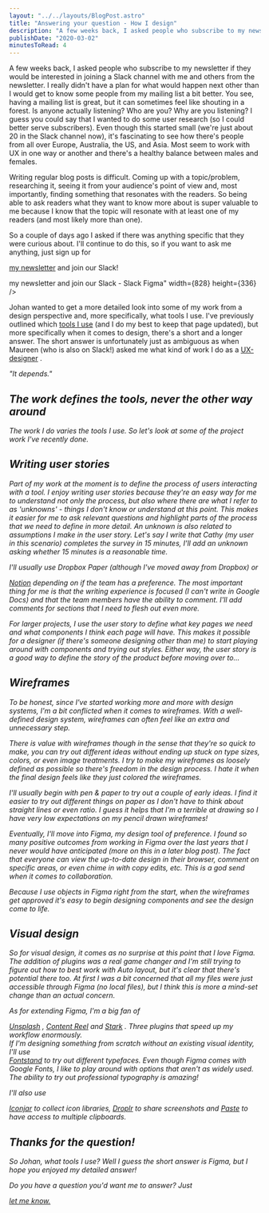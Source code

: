```yaml
---
layout: "../../layouts/BlogPost.astro"
title: "Answering your question - How I design"
description: "A few weeks back, I asked people who subscribe to my newsletter if they would be interested in joining a Slack channel with me and others from the newsletter. I really didn't have a plan for what would happen next other than I would get to know some people from my mailing list a bit better. You see, having a mailing list is great, but it can sometimes feel like shouting in a forest. Is anyone actually listening? Who are you? Why are you listening? I guess you could say that I wanted to do some u"
publishDate: "2020-03-02"
minutesToRead: 4
---
```


<p>A few weeks back, I asked people who subscribe to my newsletter if they would be interested in joining a Slack channel with me and others from the newsletter. I really didn't have a plan for what would happen next other than I would get to know some people from my mailing list a bit better. You see, having a mailing list is great, but it can sometimes feel like shouting in a forest. Is anyone actually listening? Who are you? Why are you listening? I guess you could say that I wanted to do some user research (so I could better serve subscribers). Even though this started small (we're just about 20 in the Slack channel now), it's fascinating to see how there's people from all over Europe, Australia, the US, and Asia. Most seem to work with UX in one way or another and there's a healthy balance between males and females.</p>
<p>Writing regular blog posts is difficult. Coming up with a topic/problem, researching it, seeing it from your audience's point of view and, most importantly, finding something that resonates with the readers. So being able to ask readers what they want to know more about is super valuable to me because I know that the topic will resonate with at least one of my readers (and most likely more than one).</p>
<p>So a couple of days ago I asked if there was anything specific that they were curious about. I'll continue to do this, so if you want to ask me anything, just sign up for </p>
<a href="https://www.antonsten.com/newsletter">my newsletter</a>
 and join our Slack!</p>
<MDXImage src="/images/slack_figma.webp" alt="lettermy newsletter and join our Slack - Slack Figma">my newsletter and join our Slack - Slack Figma" width={828} height={336} />
</MDXImage>
<p>Johan wanted to get a more detailed look into some of my work from a design perspective and, more specifically, what tools I use. I've previously outlined which 
<a href="https://www.antonsten.com/tools">tools I use</a>
 (and I do my best to keep that page updated), but more specifically when it comes to design, there's a short and a longer answer. The short answer is unfortunately just as ambiguous as when Maureen (who is also on Slack!) asked me what kind of work I do as a 
<a href="https://www.antonsten.com/uxdesigner">UX-designer</a>
 .</p>
<em>"It depends." 
<h2 id="the-work-defines-the-tools-never-the-other-way-around">The work defines the tools, never the other way around</h>
</h2>
<p>The work I do varies the tools I use. So let's look at some of the project work I've recently done.</p>
<h2 id="writing-user-stories">Writing user stories</h>
</h2>
<p>Part of my work at the moment is to define the process of users interacting with a tool. I enjoy writing user stories because they're an easy way for me to understand not only the process, but also where there are what I refer to as 'unknowns' - things I don't know or understand at this point. This makes it easier for me to ask relevant questions and highlight parts of the process that we need to define in more detail. An unknown is also related to assumptions I make in the user story. Let's say I write that Cathy (my user in this scenario) completes the survey in 15 minutes, I'll add an unknown asking whether 15 minutes is a reasonable time.</p>
<p>I'll usually use Dropbox Paper (although I've moved away from Dropbox) or </p>
<a href="https://www.notion.so/?r="a3b4edc52f61492aab6c770f4c9f8dbf"&ref="antonsten".com">Notion</a>
 depending on if the team has a preference. The most important thing for me is that the writing experience is focused (I can't write in Google Docs) and that the team members have the ability to comment. I'll add comments for sections that I need to flesh out even more.</p>
<p>For larger projects, I use the user story to define what key pages we need and what components I think each page will have. This makes it possible for a designer (if there's someone designing other than me) to start playing around with components and trying out styles. Either way, the user story is a good way to define the story of the product before moving over to...</p>
<h2 id="wireframes">Wireframes</h>
</h2>
<p>To be honest, since I've started working more and more with design systems, I'm a bit conflicted when it comes to wireframes. With a well-defined design system, wireframes can often feel like an extra and unnecessary step.</p>
<p>There is value with wireframes though in the sense that they're so quick to make, you can try out different ideas without ending up stuck on type sizes, colors, or even image treatments. I try to make my wireframes as loosely defined as possible so there's freedom in the design process. I hate it when the final design feels like they just colored the wireframes.</p>
<p>I'll usually begin with pen &amp; paper to try out a couple of early ideas. I find it easier to try out different things on paper as I don't have to think about straight lines or even ratio. I guess it helps that I'm a terrible at drawing so I have very low expectations on my pencil drawn wireframes!</p>
<p>Eventually, I'll move into Figma, my design tool of preference. I found so many positive outcomes from working in Figma over the last years that I never would have anticipated (more on this in a later blog post). The fact that everyone can view the up-to-date design in their browser, comment on specific areas, or even chime in with copy edits, etc. This is a god send when it comes to collaboration.</p>
<p>Because I use objects in Figma right from the start, when the wireframes get approved it's easy to begin designing components and see the design come to life.</p>
<h2 id="visual-design">Visual design</h>
</h2>
<p>So for visual design, it comes as no surprise at this point that I love Figma. The addition of plugins was a real game changer and I'm still trying to figure out how to best work with Auto layout, but it's clear that there's potential there too. At first I was a bit concerned that all my files were just accessible through Figma (no local files), but I think this is more a mind-set change than an actual concern.</p>
<p>As for extending Figma, I'm a big fan of </p>
<a href="https://www.unsplash.com/?ref="antonsten".com">Unsplash</a>
 , 
<a href="https://contentreel.design/?ref="antonsten".com">Content Reel</a>
 and 
<a href="https://www.getstark.co/index.html?ref="antonsten".com">Stark</a>
 . Three plugins that speed up my workflow enormously. 
<br> If I'm designing something from scratch without an existing visual identity, I'll use </br>
<a href="https://fontstand.com/?ref="antonsten".com">Fontstand</a>
 to try out different typefaces. Even though Figma comes with Google Fonts, I like to play around with options that aren't as widely used. The ability to try out professional typography is amazing!</p>
<p>I'll also use </p>
<a href="https://geticonjar.com/?ref="antonsten".com">Iconjar</a>
 to collect icon libraries, 
<a href="https://droplr.com/?ref="antonsten".com">Droplr</a>
 to share screenshots and 
<a href="https://pasteapp.io/?ref="antonsten".com">Paste</a>
 to have access to multiple clipboards.</p>
<h2 id="thanks-for-the-question">Thanks for the question!</h>
</h2>
<p>So Johan, what tools I use? Well I guess the short answer is Figma, but I hope you enjoyed my detailed answer!</p>
<p>Do you have a question you'd want me to answer? Just </p>
<a href="https://www.twitter.com/antonsten?ref="antonsten".com">let me know.
